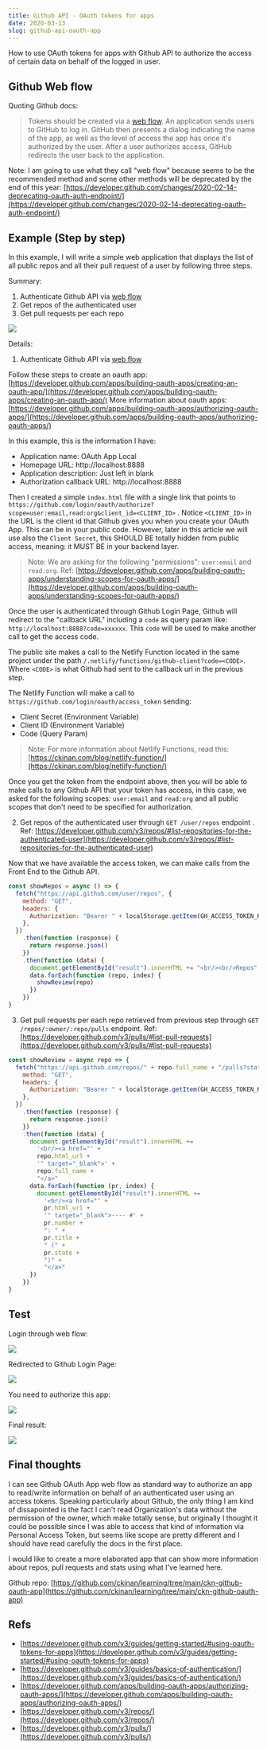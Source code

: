 ```yaml
---
title: Github API - OAuth tokens for apps
date: 2020-03-13
slug: github-api-oauth-app
---
```


How to use OAuth tokens for apps with Github API to authorize the access of certain data on behalf of the logged in user.

## Github Web flow

Quoting Github docs:

> Tokens should be created via a [web flow](https://developer.github.com/apps/building-oauth-apps/authorizing-oauth-apps/). An application sends users to GitHub to log in. GitHub then presents a dialog indicating the name of the app, as well as the level of access the app has once it's authorized by the user. After a user authorizes access, GitHub redirects the user back to the application.

Note: I am going to use what they call "web flow" because seems to be the recommended method and some other methods will be deprecated by the end of this year: [https://developer.github.com/changes/2020-02-14-deprecating-oauth-auth-endpoint/](https://developer.github.com/changes/2020-02-14-deprecating-oauth-auth-endpoint/)

## Example (Step by step)

In this example, I will write a simple web application that displays the list of all public repos and all their pull request of a user by following three steps.

Summary:

1. Authenticate Github API via [web flow](https://developer.github.com/apps/building-oauth-apps/authorizing-oauth-apps/)
2. Get repos of the authenticated user
3. Get pull requests per each repo

![](./images/0.png)

Details:

1. Authenticate Github API via [web flow](https://developer.github.com/apps/building-oauth-apps/authorizing-oauth-apps/)

Follow these steps to create an oauth app: [https://developer.github.com/apps/building-oauth-apps/creating-an-oauth-app/](https://developer.github.com/apps/building-oauth-apps/creating-an-oauth-app/)
More information about oauth apps: [https://developer.github.com/apps/building-oauth-apps/authorizing-oauth-apps/](https://developer.github.com/apps/building-oauth-apps/authorizing-oauth-apps/)

In this example, this is the information I have:

- Application name: OAuth App Local
- Homepage URL: http://localhost:8888
- Application description: Just left in blank
- Authorization callback URL: http://localhost:8888

Then I created a simple `index.html` file with a single link that points to `https://github.com/login/oauth/authorize?scope=user:email,read:org&client_id=<CLIENT_ID>` . Notice `<CLIENT_ID>` in the URL is the client id that Github gives you when you create your OAuth App. This can be in your public code. However, later in this article we will use also the `Client Secret`, this SHOULD BE totally hidden from public access, meaning: it MUST BE in your backend layer.

> Note: We are asking for the following "permissions": `user:email` and `read:org`. Ref: [https://developer.github.com/apps/building-oauth-apps/understanding-scopes-for-oauth-apps/](https://developer.github.com/apps/building-oauth-apps/understanding-scopes-for-oauth-apps/)

Once the user is authenticated through Github Login Page, Github will redirect to the "callback URL" including a `code` as query param like: `http://localhost:8888?code=xxxxxx`. This `code` will be used to make another call to get the access code.

The public site makes a call to the Netlify Function located in the same project under the path `/.netlify/functions/github-client?code=<CODE>`. Where `<CODE>` is what Github had sent to the callback url in the previous step.

The Netlify Function will make a call to `https://github.com/login/oauth/access_token` sending:

- Client Secret (Environment Variable)
- Client ID (Environment Variable)
- Code (Query Param)

> Note: For more information about Netlify Functions, read this: [https://ckinan.com/blog/netlify-function/](https://ckinan.com/blog/netlify-function/)

Once you get the token from the endpoint above, then you will be able to make calls to any Github API that your token has access, in this case, we asked for the following scopes: `user:email` and `read:org` and all public scopes that don't need to be specified for authorization.

2. Get repos of the authenticated user through `GET /user/repos` endpoint . Ref: [https://developer.github.com/v3/repos/#list-repositories-for-the-authenticated-user](https://developer.github.com/v3/repos/#list-repositories-for-the-authenticated-user)

Now that we have available the access token, we can make calls from the Front End to the Github API.

```js
const showRepos = async () => {
  fetch("https://api.github.com/user/repos", {
    method: "GET",
    headers: {
      Authorization: "Bearer " + localStorage.getItem(GH_ACCESS_TOKEN_KEY),
    },
  })
    .then(function (response) {
      return response.json()
    })
    .then(function (data) {
      document.getElementById("result").innerHTML += "<br/><br/>Repos"
      data.forEach(function (repo, index) {
        showReview(repo)
      })
    })
}
```

3. Get pull requests per each repo retrieved from previous step through `GET /repos/:owner/:repo/pulls` endpoint. Ref: [https://developer.github.com/v3/pulls/#list-pull-requests](https://developer.github.com/v3/pulls/#list-pull-requests)

```js
const showReview = async repo => {
  fetch("https://api.github.com/repos/" + repo.full_name + "/pulls?state=all", {
    method: "GET",
    headers: {
      Authorization: "Bearer " + localStorage.getItem(GH_ACCESS_TOKEN_KEY),
    },
  })
    .then(function (response) {
      return response.json()
    })
    .then(function (data) {
      document.getElementById("result").innerHTML +=
        '<br/><a href="' +
        repo.html_url +
        '" target="_blank">' +
        repo.full_name +
        "</a>"
      data.forEach(function (pr, index) {
        document.getElementById("result").innerHTML +=
          '<br/><a href="' +
          pr.html_url +
          '" target="_blank">---- #' +
          pr.number +
          ": " +
          pr.title +
          " (" +
          pr.state +
          ")" +
          "</a>"
      })
    })
}
```

## Test

Login through web flow:

![](./images/1.png)

Redirected to Github Login Page:

![](./images/2.png)

You need to authorize this app:

![](./images/3.png)

Final result:

![](./images/4.png)

## Final thoughts

I can see Github OAuth App web flow as standard way to authorize an app to read/write information on behalf of an authenticated user using an access tokens. Speaking particularly about Github, the only thing I am kind of dissapointed is the fact I can't read Organization's data without the permission of the owner, which make totally sense, but originally I thought it could be possible since I was able to access that kind of information via Personal Access Token, but seems like scope are pretty different and I should have read carefully the docs in the first place.

I would like to create a more elaborated app that can show more information about repos, pull requests and stats using what I've learned here.

Github repo: [https://github.com/ckinan/learning/tree/main/ckn-github-oauth-app](https://github.com/ckinan/learning/tree/main/ckn-github-oauth-app)

## Refs

- [https://developer.github.com/v3/guides/getting-started/#using-oauth-tokens-for-apps](https://developer.github.com/v3/guides/getting-started/#using-oauth-tokens-for-apps)
- [https://developer.github.com/v3/guides/basics-of-authentication/](https://developer.github.com/v3/guides/basics-of-authentication/)
- [https://developer.github.com/apps/building-oauth-apps/authorizing-oauth-apps/](https://developer.github.com/apps/building-oauth-apps/authorizing-oauth-apps/)
- [https://developer.github.com/v3/repos/](https://developer.github.com/v3/repos/)
- [https://developer.github.com/v3/pulls/](https://developer.github.com/v3/pulls/)
